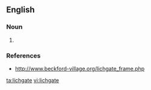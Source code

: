 ==English==
{{wikipedia|Lychgate}}
===Noun===
{{en-noun}}

# {{alternative spelling of|lych-gate}}

===References===
* http://www.beckford-village.org/lichgate_frame.php

[[ta:lichgate]]
[[vi:lichgate]]